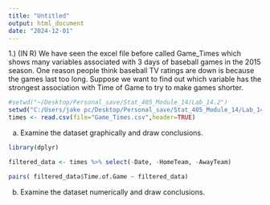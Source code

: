 ```yaml
---
title: "Untitled"
output: html_document
date: "2024-12-01"
---
```

1.) (IN R) We have seen the excel file before called Game_Times which shows many variables
associated with 3 days of baseball games in the 2015 season. One reason people think baseball
TV ratings are down is because the games last too long. Suppose we want to find out which
variable has the strongest association with Time of Game to try to make games shorter.
```r
#setwd("~/Desktop/Personal_save/Stat_405_Module_14/Lab_14.2")
setwd("C:/Users/jake pc/Desktop/Personal_save/Stat_405_Module_14/Lab_14.2")
times <- read.csv(file="Game_Times.csv",header=TRUE)
```

a. Examine the dataset graphically and draw conclusions.

```r
library(dplyr)

filtered_data <- times %>% select(-Date, -HomeTeam, -AwayTeam)

pairs( filtered_data$Time.of.Game ~ filtered_data)
```

b. Examine the dataset numerically and draw conclusions.


